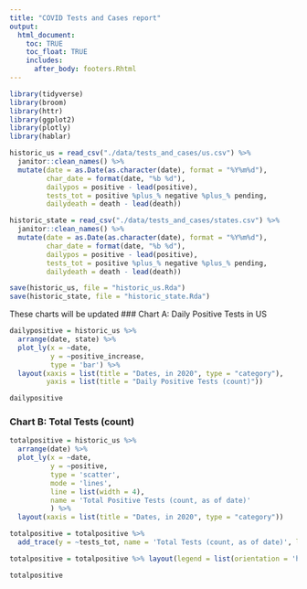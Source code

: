 ```yaml
---
title: "COVID Tests and Cases report"
output: 
  html_document:
    toc: TRUE
    toc_float: TRUE
    includes:
      after_body: footers.Rhtml
---
```


```r
library(tidyverse)
library(broom)
library(httr)
library(ggplot2)
library(plotly)
library(hablar)
```

```r
historic_us = read_csv("./data/tests_and_cases/us.csv") %>% 
  janitor::clean_names() %>% 
  mutate(date = as.Date(as.character(date), format = "%Y%m%d"),
         char_date = format(date, "%b %d"),
         dailypos = positive - lead(positive),
         tests_tot = positive %plus_% negative %plus_% pending,
         dailydeath = death - lead(death))

historic_state = read_csv("./data/tests_and_cases/states.csv") %>% 
  janitor::clean_names() %>% 
  mutate(date = as.Date(as.character(date), format = "%Y%m%d"),
         char_date = format(date, "%b %d"),
         dailypos = positive - lead(positive),
         tests_tot = positive %plus_% negative %plus_% pending,
         dailydeath = death - lead(death))

save(historic_us, file = "historic_us.Rda")
save(historic_state, file = "historic_state.Rda")
```

These charts will be updated
### Chart A: Daily Positive Tests in US

```r
dailypositive = historic_us %>%
  arrange(date, state) %>% 
  plot_ly(x = ~date,
          y = ~positive_increase,
          type = 'bar') %>% 
  layout(xaxis = list(title = "Dates, in 2020", type = "category"),
         yaxis = list(title = "Daily Positive Tests (count)"))

dailypositive
```



### Chart B: Total Tests (count)

```r
totalpositive = historic_us %>%
  arrange(date) %>% 
  plot_ly(x = ~date,
          y = ~positive,
          type = 'scatter',
          mode = 'lines',
          line = list(width = 4),
          name = 'Total Positive Tests (count, as of date)'
          ) %>% 
  layout(xaxis = list(title = "Dates, in 2020", type = "category"))

totalpositive = totalpositive %>% 
  add_trace(y = ~tests_tot, name = 'Total Tests (count, as of date)', line = list(width = 4)) 

totalpositive = totalpositive %>% layout(legend = list(orientation = 'h'))

totalpositive
```